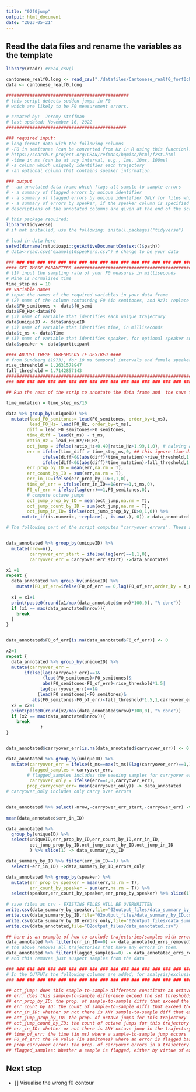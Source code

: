 ```yaml
---
title: "02f0jump"
output: html_document
date: "2023-05-21"
---
```

## Read the data files and rename the variables as the template

```r
library(readr) #read_csv()
```


```r
cantonese_realf0.long <- read_csv("./datafiles/Cantonese_realf0_forf0check.csv", col_names = TRUE,show_col_types = FALSE)
data <- cantonese_realf0.long
```


```r

###############################################
# this script detects sudden jumps in F0 
# which are likely to be F0 measurement errors. 

# created by:  Jeremy Steffman 
# last updated: November 16, 2022
##############################################

### required input: 
# long format data with the following columns 
# -F0 in semitones (can be converted from Hz in R using this function): 
# https://search.r-project.org/CRAN/refmans/hqmisc/html/f2st.html
# -time in ms (can be at any interval, e.g., 1ms, 10ms, 100ms)
# -a column which uniquely identifies each trajectory
# -an optional column that contains speaker information. 

### output 
# - an annotated data frame which flags all sample to sample errors
# - a summary of flagged errors by unique identifier
# - a summary of flagged errors by unique identifier ONLY for files which were flagged as errors
# - a summary of errors by speaker, if the speaker column is specified 
# descriptions of the annotated columns are given at the end of the script. 

# this package required: 
library(tidyverse)
# if not installed, use the following: install.packages("tidyverse")

# load in data here
setwd(dirname(rstudioapi::getActiveDocumentContext()$path))
# data<-read.csv("example10speakers.csv") # change to be your data

### ### ### ### ### ### ### ### ### ### ### ### ### ### ### ### ### ### 
#### SET THESE PARAMETERS #############################################
# (1) input the sampling rate of your F0 measures in milliseconds 
# Mine is normalised time
time_step_ms = 10
## variable names
# input the names of the required variables in your data frame
# (2) name of the column containing F0 (in semitones, and Hz): replace YOUR_VARIABLE_NAME_HERE with your variable
data$F0_semitones <- data$f0_semi
data$F0_Hz<-data$f0
# (3) name of variable that identifies each unique trajectory
data$uniqueID <- data$uniqueID
# (3) name of variable that identifies time, in milliseconds
data$t_ms <- data$Time
# (3) name of variable that identifies speaker, for optional speaker summary statistics
data$speaker <- data$participant

#### ADJUST THESE THRESHOLDS IF DESIRED #### 
# from Sundberg (1973), for 10 ms temporal intervals and female speakers
rise_threshold = 1.2631578947
fall_threshold = 1.7142857143
#######################################################################
### ### ### ### ### ### ### ### ### ### ### ### ### ### ### ### ### ###

## Run the rest of the scrip to annotate the data frame and  the save the outputs

time_mutation = time_step_ms/10

data %>% group_by(uniqueID) %>%  
  mutate(lead_F0_semitones= lead(F0_semitones, order_by=t_ms),
         lead_F0_Hz= lead(F0_Hz, order_by=t_ms),
        diff = lead_F0_semitones-F0_semitones,
        time_diff = lead(t_ms) - t_ms,
        ratio_Hz = lead_F0_Hz/F0_Hz,
        oct_jump = ifelse(ratio_Hz<0.49|ratio_Hz>1.99,1,0), # halving and doubling ratios for octave jump detection
        err = ifelse(time_diff > time_step_ms,0, ## this ignore time differences larger than the time step, e.g., over voiceless intervals. 
              ifelse(diff>0&(abs(diff)*time_mutation)>rise_threshold,1,
              ifelse(diff<0&(abs(diff)*time_mutation)>fall_threshold,1,0))),
        err_prop_by_ID = mean(err,na.rm = T),
        err_count_by_ID = sum(err,na.rm = T),
        err_in_ID=ifelse(err_prop_by_ID>0,1,0),
        time_of_err = ifelse(err_in_ID==1&err==1,t_ms,0), 
        F0_of_err = ifelse(lag(err)==1,F0_semitones,0),
        # compute octave jumps
        oct_jump_prop_by_ID = mean(oct_jump,na.rm = T),
        oct_jump_count_by_ID = sum(oct_jump,na.rm = T),
        oct_jump_in_ID= ifelse(oct_jump_prop_by_ID>0,1,0)) %>% 
      mutate_if(is.numeric, ~replace(., is.na(.), 0))-> data_annotated

# The following part of the script computes "carryover errors". These are errors for which the sample to sample difference does not necessarily exceed the threshold by the specified amount, but they are within one threshold's worth of the first inaccurate F0 value and are temporally adjacent to it. It is important to emphasize that these *may not be errors*, but  can inspected, for e.g., pitch doubling which raises a whole string of values to be inaccurate. 


data_annotated %>% group_by(uniqueID) %>% 
  mutate(nrow=n(),
         carryover_err_start = ifelse(lag(err)==1,1,0),
         carryover_err = carryover_err_start) ->data_annotated

x1 =1
repeat {
  data_annotated %>% group_by(uniqueID) %>% 
    mutate(F0_of_err=ifelse(F0_of_err == 0,lag(F0_of_err,order_by = t_ms),F0_of_err)) -> data_annotated
  
  x1 = x1+1
  print(paste0(round(x1/max(data_annotated$nrow)*100,0), "% done"))
  if (x1 == max(data_annotated$nrow)){  
    break
  }
}


data_annotated$F0_of_err[is.na(data_annotated$F0_of_err)] <- 0

x2=1
repeat {
  data_annotated %>% group_by(uniqueID) %>% 
  mutate(carryover_err = 
       ifelse(lag(carryover_err)==1& 
              (lead(F0_semitones)>F0_semitones)& 
              abs(F0_semitones-F0_of_err)<rise_threshold*1.5|
             lag(carryover_err)==1&
            (lead(F0_semitones)<F0_semitones)& 
          abs(F0_semitones-F0_of_err)<fall_threshold*1.5,1,carryover_err))-> data_annotated
  x2 = x2+1
  print(paste0(round(x2/max(data_annotated$nrow)*100,0), "% done"))
  if (x2 == max(data_annotated$nrow)){  
    break
             }
}


data_annotated$carryover_err[is.na(data_annotated$carryover_err)] <- 0

data_annotated %>% group_by(uniqueID) %>% 
  mutate(carryover_err = ifelse(t_ms==max(t_ms)&lag(carryover_err)==1,1,carryover_err),
         flagged_samples = carryover_err,
        # flagged_samples includes the seeding samples for carryover error detection- i.e. some actual errors
         carryover_only = ifelse(err==1,0,carryover_err),
        prop_carryover_err= mean(carryover_only)) -> data_annotated
# carryover_only includes only carry over errors


data_annotated %>% select(-nrow,-carryover_err_start,-carryover_err) -> data_annotated
  
mean(data_annotated$err_in_ID)

data_annotated %>% 
  group_by(uniqueID) %>% 
  select(uniqueID,err_prop_by_ID,err_count_by_ID,err_in_ID,
         oct_jump_prop_by_ID,oct_jump_count_by_ID,oct_jump_in_ID
         ) %>% slice(1) -> data_summary_by_ID

data_summary_by_ID %>% filter(err_in_ID==1) %>% 
  select(-err_in_ID) ->data_summary_by_ID_errors_only

data_annotated %>% group_by(speaker) %>% 
  mutate(err_prop_by_speaker = mean(err,na.rm = T), 
         err_count_by_speaker = sum(err,na.rm = T)) %>% 
  select(speaker,err_count_by_speaker,err_prop_by_speaker) %>% slice(1) -> data_summary_by_speaker
  
# save files as csv - EXISTING FILES WILL BE OVERWRITTEN
write.csv(data_summary_by_speaker,file="02output_files/data_summary_by_speaker.csv")
write.csv(data_summary_by_ID,file="02output_files/data_summary_by_ID.csv")
write.csv(data_summary_by_ID_errors_only,file="02output_files/data_summary_by_ID_errors_only.csv")
write.csv(data_annotated,file="02output_files/data_annotated.csv")

## here is an example of how to exclude trajectories/samples with errors in them 
data_annotated %>% filter(err_in_ID==0) -> data_annotated_errs_removed1
# the above removes all trajectories that have any errors in them. 
data_annotated %>% filter(flagged_samples==0) -> data_annotated_errs_removed2
# and this removes just suspect samples from the data 

### ### ### ### ### ### ### ### ### ### ### ### ### ### ### ### ### ### ### ### ### 
# In the OUTPUTs the following columns are added, for analysis/exclusion of files #
### ### ### ### ### ### ### ### ### ### ### ### ### ### ### ### ### ### ### ### ### 

## oct_jump: does this sample-to-sample difference constitute an octave jump?
## err: does this sample-to-sample difference exceed the set thresholds. 
## err_prop_by_ID: the prop. of sample-to-sample diffs that exceed the threshold for this trajectory
## err_count_by_ID: the count of sample-to-sample diffs that exceed the threshold for this trajectory
## err_in_ID: whether or not there is ANY sample-to-sample diff that exceeds the threshold for the trajectory. 
## oct_jump_prop_by_ID: the prop. of octave jumps for this trajectory
## oct_jump_count_by_ID: the count of octave jumps for this trajectory
## err_in_ID: whether or not there is ANY octave jump in the trajectory
## time_of_err: the time (in ms) where a sample-to-sample jump occurs
## F0_of_err: the F0 value (in semitones) where an error is flagged based on the threshold. ## carryover_only: if a sample is a carryover error; one which does not exceed the threshold, but is within a threshold of a preceding error. See the paper that accompanies this script, here: https://asa.scitation.org/doi/10.1121/10.0015045 and the image illustrating carryover errors, here: https://osf.io/ms8za for explanation. 
## prop_carryover_error: the prop. of carryover errors in a trajectory. 
## flagged_samples: Whether a sample is flagged, either by virtue of exceeding the threshold, or being a carryover error, i.e. all suspect samples. 
```

## Next step
- [] Visualise the wrong f0 contour

```r

```


